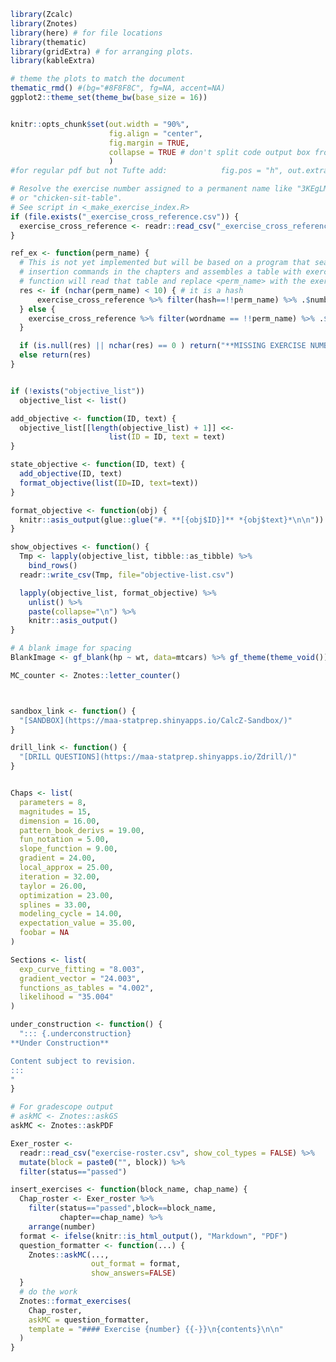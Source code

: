 ```r
library(Zcalc) 
library(Znotes)
library(here) # for file locations
library(thematic)
library(gridExtra) # for arranging plots.
library(kableExtra)

# theme the plots to match the document
thematic_rmd() #(bg="#8F8F8C", fg=NA, accent=NA)
ggplot2::theme_set(theme_bw(base_size = 16))


knitr::opts_chunk$set(out.width = "90%", 
                      fig.align = "center", 
                      fig.margin = TRUE,
                      collapse = TRUE # don't split code output box from input.
                      )
#for regular pdf but not Tufte add:            fig.pos = "h", out.extra = "")

# Resolve the exercise number assigned to a permanent name like "3KEgLM"
# or "chicken-sit-table".
# See script in <_make_exercise_index.R>
if (file.exists("_exercise_cross_reference.csv")) {
  exercise_cross_reference <- readr::read_csv("_exercise_cross_reference.csv")
}

ref_ex <- function(perm_name) {
  # This is not yet implemented but will be based on a program that searches through all the
  # insertion commands in the chapters and assembles a table with exercise number, perm name, word-name. This
  # function will read that table and replace <perm_name> with the exercise number.
  res <- if (nchar(perm_name) < 10) { # it is a hash
      exercise_cross_reference %>% filter(hash==!!perm_name) %>% .$number
  } else {
    exercise_cross_reference %>% filter(wordname == !!perm_name) %>% .$number
  }

  if (is.null(res) || nchar(res) == 0 ) return("**MISSING EXERCISE NUMBER**")
  else return(res)
}


if (!exists("objective_list"))
  objective_list <- list()

add_objective <- function(ID, text) {
  objective_list[[length(objective_list) + 1]] <<-
                      list(ID = ID, text = text)
}

state_objective <- function(ID, text) {
  add_objective(ID, text)
  format_objective(list(ID=ID, text=text))
}

format_objective <- function(obj) {
  knitr::asis_output(glue::glue("#. **[{obj$ID}]** *{obj$text}*\n\n"))
}

show_objectives <- function() {
  Tmp <- lapply(objective_list, tibble::as_tibble) %>%
    bind_rows()
  readr::write_csv(Tmp, file="objective-list.csv")

  lapply(objective_list, format_objective) %>%
    unlist() %>%
    paste(collapse="\n") %>%
    knitr::asis_output()
}

# A blank image for spacing
BlankImage <- gf_blank(hp ~ wt, data=mtcars) %>% gf_theme(theme_void())

MC_counter <- Znotes::letter_counter()



sandbox_link <- function() {
  "[SANDBOX](https://maa-statprep.shinyapps.io/CalcZ-Sandbox/)"
}

drill_link <- function() {
  "[DRILL QUESTIONS](https://maa-statprep.shinyapps.io/Zdrill/)"
}


Chaps <- list(
  parameters = 8,
  magnitudes = 15,
  dimension = 16.00,
  pattern_book_derivs = 19.00,
  fun_notation = 5.00,
  slope_function = 9.00,
  gradient = 24.00,
  local_approx = 25.00,
  iteration = 32.00,
  taylor = 26.00,
  optimization = 23.00,
  splines = 33.00,
  modeling_cycle = 14.00,
  expectation_value = 35.00,
  foobar = NA
)

Sections <- list(
  exp_curve_fitting = "8.003",
  gradient_vector = "24.003",
  functions_as_tables = "4.002",
  likelihood = "35.004"
)

under_construction <- function() {
  "::: {.underconstruction}
**Under Construction**

Content subject to revision.
:::
"
}

# For gradescope output
# askMC <- Znotes::askGS
askMC <- Znotes::askPDF
```

```r
Exer_roster <- 
  readr::read_csv("exercise-roster.csv", show_col_types = FALSE) %>%
  mutate(block = paste0("", block)) %>%
  filter(status=="passed")

insert_exercises <- function(block_name, chap_name) {
  Chap_roster <- Exer_roster %>%  
    filter(status=="passed",block==block_name,
           chapter==chap_name) %>%
    arrange(number)
  format <- ifelse(knitr::is_html_output(), "Markdown", "PDF")
  question_formatter <- function(...) { 
    Znotes::askMC(..., 
                  out_format = format,
                  show_answers=FALSE)
  }
  # do the work
  Znotes::format_exercises(
    Chap_roster, 
    askMC = question_formatter,
    template = "#### Exercise {number} {{-}}\n{contents}\n\n"
  )
}
```

